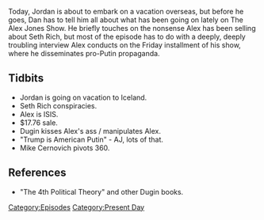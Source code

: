 {{Episode
    | title             = August 4, 2017
    | caption           = [https://knowledgefight.libsyn.com/knowledge-fight-august-4-2017 Listen to this episode on Libsyn]
    | episodeNumber     = 71
    | length            = 02:28:51
    | airDate           = August 7, 2017
    | coverageStartDate = August 3, 2017
    | coverageEndDate   = August 4, 2017
    | episodeType       = [[:Category:Present Day|Present Day]]
    | appearance        = [[Alexander Dugin]], [[Mike Cernovich]]
    | beverage          = Boone's Farm & PBR
    | oocDrop           = Alex is still mad about Jon Oliver
    | previousEpisode   = [[70: Sep 29- Oct 3, 2015]]
    | nextEpisode       = [[72: August 9, 2017]]
}}

{{Stub}}

Today, Jordan is about to embark on a vacation overseas, but before he goes, Dan has to tell him all about what has been going on lately on The Alex Jones Show. He briefly touches on the nonsense Alex has been selling about Seth Rich, but most of the episode has to do with a deeply, deeply troubling interview Alex conducts on the Friday installment of his show, where he disseminates pro-Putin propaganda.

==Tidbits==

*Jordan is going on vacation to Iceland.
*Seth Rich conspiracies.
*Alex is ISIS.
*$17.76 sale.
*Dugin kisses Alex's ass / manipulates Alex.
*"Trump is American Putin" - AJ, lots of that.
*Mike Cernovich pivots 360.

==References==

*"The 4th Political Theory" and other Dugin books.

[[Category:Episodes]]
[[Category:Present Day]]